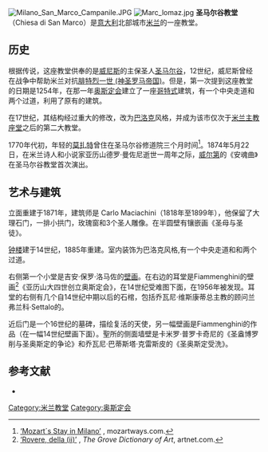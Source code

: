 [[Image:Milano_San_Marco_Campanile.JPG|thumb]]
[[Image:Marc_lomaz.jpg|thumb]]
'''圣马尔谷教堂'''（Chiesa di San Marco）是[[意大利|意大利]]北部城市[[米兰|米兰]]的一座教堂。

==历史==
根据传说，这座教堂供奉的是[[威尼斯|威尼斯]]的主保圣人[[圣马尔谷|圣马尔谷]]，12世纪，威尼斯曾经在战争中帮助米兰对抗[[腓特烈一世_(神圣罗马帝国)|腓特烈一世 (神圣罗马帝国)]]。但是，第一次提到这座教堂的日期是1254年，在那一年[[奥斯定会|奥斯定会]]建立了一座[[哥特式|哥特式]]建筑，有一个中央走道和两个过道，利用了原有的建筑。 

在17世纪，其结构经过重大的修改，改为[[巴洛克|巴洛克]]风格，并成为该市仅次于[[米兰主教座堂|米兰主教座堂]]之后的第二大教堂。

1770年代初，年轻的[[莫扎特|莫扎特]]曾住在圣马尔谷修道院三个月时间<ref>[http://www.mozartways.com/content.php?m=2&typ2=20&lang=en ‘Mozart´s Stay in Milano’] {{Wayback|url=http://www.mozartways.com/content.php?m=2&typ2=20&lang=en |date=20100831154812 }}, mozartways.com.</ref>。1874年5月22日，在米兰诗人和小说家亚历山德罗·曼佐尼逝世一周年之际，[[威尔第|威尔第]]的《安魂曲》在圣马尔谷教堂首次演出。

==艺术与建筑==
立面重建于1871年，建筑师是 Carlo Maciachini（1818年至1899年），他保留了大理石门，一排小拱门，玫瑰窗和3个圣人雕像。在半圆壁有镶嵌画《圣母与圣徒》。

[[钟楼|钟楼]]建于14世纪，1885年重建。室内装饰为巴洛克风格,有一个中央走道和和两个过道。 

右侧第一个小堂是吉安·保罗·洛马佐的[[壁画|壁画]]。在右边的耳堂是Fiammenghini的壁画<ref>[http://www.artnet.com/library/07/0742/t074245.asp ‘Rovere, della (ii)’] {{Wayback|url=http://www.artnet.com/library/07/0742/t074245.asp |date=20100823114502 }}, ''The Grove Dictionary of Art'', artnet.com.</ref>《亚历山大四世创立奥斯定会》，在14世纪受难图下面，在1956年被发现。耳堂的右侧有几个自14世纪中期以后的石棺，包括乔瓦尼·维斯康蒂总主教的顾问兰弗兰科·Settalo的。 

近后门是一个16世纪的墓碑，描绘复活的天使，另一幅壁画是Fiammenghini的作品（在一幅14世纪壁画下面）。聖所的侧面墙壁是卡米罗·普罗卡奇尼的《圣盎博罗削与圣奥斯定的争论》和乔瓦尼·巴蒂斯塔·克雷斯皮的《圣奥斯定受洗》。

==参考文献==
{{reflist}}
*{{cite book|title=La chiesa di San Marco a Milano|first=M. L.|last= Gatti Perer|location=Milan|year=1999}}

{{coord|45.473310|N|9.188607|E|source:itwiki_region:IT_scale:5000|format=dms|display=title}}
{{米兰地标}}
[[Category:米兰教堂|Category:米兰教堂]]
[[Category:奥斯定会|Category:奥斯定会]]